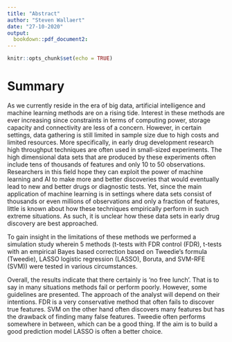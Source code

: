 ```yaml
---
title: "Abstract"
author: "Steven Wallaert"
date: "27-10-2020"
output: 
  bookdown::pdf_document2:
---
```


```r
knitr::opts_chunk$set(echo = TRUE)
```

# Summary {-}


As we currently reside in the era of big data, artificial intelligence and machine learning methods are on a rising tide. Interest in these methods are ever increasing since constraints in terms of computing power, storage capacity and connectivity are less of a concern. However, in certain settings, data gathering is still limited in sample size due to high costs and limited resources. More specifically, in early drug development research high throughput techniques are often used in small-sized experiments. The high dimensional data sets that are produced by these experiments often include tens of thousands of features and only 10 to 50 observations. Researchers in this field hope they can exploit the power of machine learning and AI to make more and better discoveries that would eventually lead to new and better drugs or diagnostic tests. Yet, since the main application of machine learning is in settings where data sets consist of thousands or even millions of observations and only a fraction of features, little is known about how these techniques empirically perform in such extreme situations. As such, it is unclear how these data sets in early drug discovery are best approached.

To gain insight in the limitations of these methods we performed a simulation study wherein 5 methods (t-tests with FDR control (FDR), t-tests with an empirical Bayes based correction based on Tweedie's formula (Tweedie), LASSO logistic regression (LASSO), Boruta, and SVM-RFE (SVM)) were tested in various circumstances.

Overall, the results indicate that there certainly is 'no free lunch'. That is to say in many situations methods fail or perform poorly. However, some guidelines are presented. The approach of the analyst will depend on their intentions. FDR is a very conservative method that often fails to discover true features. SVM on the other hand often discovers many features but has the drawback of finding many false features. Tweedie often performs somewhere in between, which can be a good thing. If the aim is to build a good prediction model LASSO is often a better choice. 



